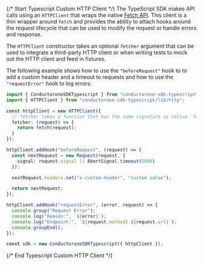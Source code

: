 {/* Start Typescript Custom HTTP Client */}
The TypeScript SDK makes API calls using an `HTTPClient` that wraps the native
[Fetch API](https://developer.mozilla.org/en-US/docs/Web/API/Fetch_API). This
client is a thin wrapper around `fetch` and provides the ability to attach hooks
around the request lifecycle that can be used to modify the request or handle
errors and response.

The `HTTPClient` constructor takes an optional `fetcher` argument that can be
used to integrate a third-party HTTP client or when writing tests to mock out
the HTTP client and feed in fixtures.

The following example shows how to use the `"beforeRequest"` hook to to add a
custom header and a timeout to requests and how to use the `"requestError"` hook
to log errors:

```typescript
import { ConductoroneSDKTypescript } from "conductorone-sdk-typescript";
import { HTTPClient } from "conductorone-sdk-typescript/lib/http";

const httpClient = new HTTPClient({
  // fetcher takes a function that has the same signature as native `fetch`.
  fetcher: (request) => {
    return fetch(request);
  }
});

httpClient.addHook("beforeRequest", (request) => {
  const nextRequest = new Request(request, {
    signal: request.signal || AbortSignal.timeout(5000)
  });

  nextRequest.headers.set("x-custom-header", "custom value");

  return nextRequest;
});

httpClient.addHook("requestError", (error, request) => {
  console.group("Request Error");
  console.log("Reason:", `${error}`);
  console.log("Endpoint:", `${request.method} ${request.url}`);
  console.groupEnd();
});

const sdk = new ConductoroneSDKTypescript({ httpClient });
```
{/* End Typescript Custom HTTP Client */}
